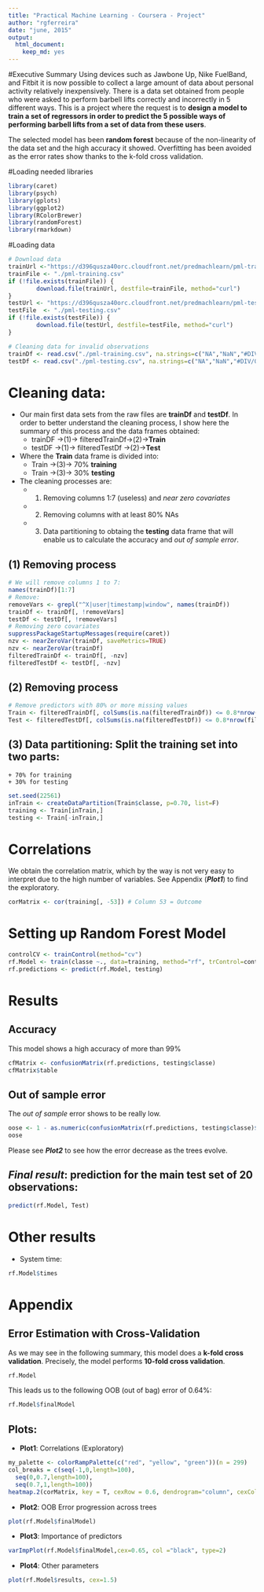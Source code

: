 ```yaml
---
title: "Practical Machine Learning - Coursera - Project"
author: "rgferreira"
date: "june, 2015"
output:
  html_document:
    keep_md: yes
---
```


#Executive Summary
Using devices such as Jawbone Up, Nike FuelBand, and Fitbit it is now possible to collect a large amount of data about personal activity relatively inexpensively.
There is a data set obtained from people who were asked to perform barbell lifts correctly and incorrectly in 5 different ways. 
This is a project where the request is to **design a model to train a set of regressors in order to predict the 5 possible ways of performing barbell lifts from a set of data from these users**.

The selected model has been **random forest** because of the non-linearity of the data set and the high accuracy it showed. Overfitting has been avoided as the error rates show thanks to the k-fold cross validation.

#Loading needed libraries
```r
library(caret)
library(psych)
library(gplots)
library(ggplot2)
library(RColorBrewer)
library(randomForest)
library(rmarkdown)
```

#Loading data 
```r
# Download data
trainUrl <-"https://d396qusza40orc.cloudfront.net/predmachlearn/pml-training.csv"
trainFile <- "./pml-training.csv"
if (!file.exists(trainFile)) {
        download.file(trainUrl, destfile=trainFile, method="curl")
}
testUrl <- "https://d396qusza40orc.cloudfront.net/predmachlearn/pml-testing.csv"
testFile  <- "./pml-testing.csv"
if (!file.exists(testFile)) {
        download.file(testUrl, destfile=testFile, method="curl")
}

# Cleaning data for invalid observations
trainDf <- read.csv("./pml-training.csv", na.strings=c("NA","NaN","#DIV/0!", ""))
testDf <- read.csv("./pml-testing.csv", na.strings=c("NA","NaN","#DIV/0!", ""))
```

# Cleaning data:

- Our main first data sets from the raw files are **trainDf** and **testDf**. In order to better understand the cleaning process, I show here the summary of this process and the data frames obtained:
    + trainDF ->(1)-> filteredTrainDf->(2)->**Train**
    + testDF  ->(1)-> filteredTestDf ->(2)->**Test**
- Where the **Train** data frame is divided into:
    + Train ->(3)-> 70% **training**
    + Train ->(3)-> 30% **testing**
- The cleaning processes are:
    + (1) Removing columns 1:7 (useless) and *near zero covariates*
    + (2) Removing columns with at least 80% NAs
    + (3) Data partitioning to obtaing the **testing** data frame that will enable us to calculate the accuracy and *out of sample error*.
    
## (1) Removing process
```r
# We will remove columns 1 to 7:
names(trainDf)[1:7]
# Remove:
removeVars <- grepl("^X|user|timestamp|window", names(trainDf))
trainDf <- trainDf[, !removeVars]
testDf <- testDf[, !removeVars]
# Removing zero covariates
suppressPackageStartupMessages(require(caret))
nzv <- nearZeroVar(trainDf, saveMetrics=TRUE)
nzv <- nearZeroVar(trainDf)
filteredTrainDf <- trainDf[, -nzv]
filteredTestDf <- testDf[, -nzv]
```

## (2) Removing process
```r
# Remove predictors with 80% or more missing values
Train <- filteredTrainDf[, colSums(is.na(filteredTrainDf)) <= 0.8*nrow(filteredTrainDf)] 
Test <- filteredTestDf[, colSums(is.na(filteredTestDf)) <= 0.8*nrow(filteredTestDf)] 
```

## (3) Data partitioning: Split the training set into two parts:
    + 70% for training
    + 30% for testing
```r
set.seed(22561)
inTrain <- createDataPartition(Train$classe, p=0.70, list=F)
training <- Train[inTrain,]
testing <- Train[-inTrain,] 
```

# Correlations

We obtain the correlation matrix, which by the way is not very easy to interpret due to the high number of variables. See Appendix (***Plot1***) to find the exploratory.
```r
corMatrix <- cor(training[, -53]) # Column 53 = Outcome
```

# Setting up Random Forest Model
```r
controlCV <- trainControl(method="cv")
rf.Model <- train(classe ~., data=training, method="rf", trControl=controlCV)
rf.predictions <- predict(rf.Model, testing)
```

# Results

## Accuracy
This model shows a high accuracy of more than 99%
```r
cfMatrix <- confusionMatrix(rf.predictions, testing$classe)
cfMatrix$table
```

## Out of sample error
The *out of sample* error shows to be really low.
```r
oose <- 1 - as.numeric(confusionMatrix(rf.predictions, testing$classe)$overall[1])
oose
```
Please see ***Plot2*** to see how the error decrease as the trees evolve.

## ***Final result***: prediction for the main test set of 20 observations:
```r
predict(rf.Model, Test)
```

# Other results

* System time:
```r
rf.Model$times
```

# Appendix

## Error Estimation with Cross-Validation

As we may see in the following summary, this model does a **k-fold cross validation**. Precisely, the model performs **10-fold cross validation**.
```r
rf.Model
```
This leads us to the following OOB (out of bag) error of 0.64%:
```r
rf.Model$finalModel
```


## Plots:

- **Plot1**: Correlations (Exploratory)
```r
my_palette <- colorRampPalette(c("red", "yellow", "green"))(n = 299)
col_breaks = c(seq(-1,0,length=100),  
  seq(0,0.7,length=100),             
  seq(0.7,1,length=100))          
heatmap.2(corMatrix, key = T, cexRow = 0.6, dendrogram="column", cexCol = 0.6, margins=c(9,12), density.info="none", trace="none", ColV="NA")
```

- **Plot2**: OOB Error progression across trees
```r
plot(rf.Model$finalModel)
```

- **Plot3**: Importance of predictors
```r
varImpPlot(rf.Model$finalModel,cex=0.65, col ="black", type=2)
```

- **Plot4**: Other parameters
```r
plot(rf.Model$results, cex=1.5)
```

